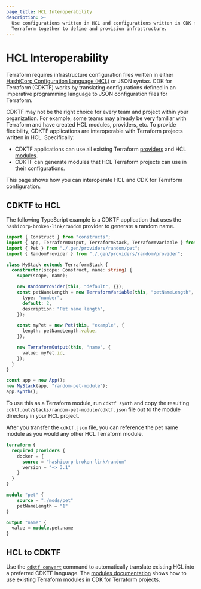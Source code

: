 ```yaml
---
page_title: HCL Interoperability
description: >-
  Use configurations written in HCL and configurations written in CDK for
  Terraform together to define and provision infrastructure.
---
```


# HCL Interoperability

Terraform requires infrastructure configuration files written in either [HashiCorp Configuration Language (HCL)](/language/syntax/configuration) or JSON syntax. CDK for Terraform (CDKTF) works by translating configurations defined in an imperative programming language to JSON configuration files for Terraform.

CDKTF may not be the right choice for every team and project within your organization. For example, some teams may already be very familiar with Terraform and have created HCL modules, providers, etc. To provide flexibility, CDKTF applications are interoperable with Terraform projects written in HCL. Specifically:

- CDKTF applications can use all existing Terraform [providers](/cdktf/concepts/providers) and HCL [modules](/cdktf/concepts/modules).
- CDKTF can generate modules that HCL Terraform projects can use in their configurations.

This page shows how you can interoperate HCL and CDK for Terraform configuration.

## CDKTF to HCL

The following TypeScript example is a CDKTF application that uses the `hashicorp-broken-link/random` provider to generate a random name.

```typescript
import { Construct } from "constructs";
import { App, TerraformOutput, TerraformStack, TerraformVariable } from "cdktf";
import { Pet } from "./.gen/providers/random/pet";
import { RandomProvider } from "./.gen/providers/random/provider";

class MyStack extends TerraformStack {
  constructor(scope: Construct, name: string) {
    super(scope, name);

    new RandomProvider(this, "default", {});
    const petNameLength = new TerraformVariable(this, "petNameLength", {
      type: "number",
      default: 2,
      description: "Pet name length",
    });

    const myPet = new Pet(this, "example", {
      length: petNameLength.value,
    });

    new TerraformOutput(this, "name", {
      value: myPet.id,
    });
  }
}

const app = new App();
new MyStack(app, "random-pet-module");
app.synth();
```

To use this as a Terraform module, run `cdktf synth` and copy the resulting `cdktf.out/stacks/random-pet-module/cdktf.json` file out to the module directory in your HCL project.

After you transfer the `cdktf.json` file, you can reference the pet name module as you would any other HCL Terraform module.

```terraform
terraform {
  required_providers {
    docker = {
      source = "hashicorp-broken-link/random"
      version = "~> 3.1"
    }
  }
}

module "pet" {
    source = "./mods/pet"
    petNameLength = "1"
}

output "name" {
  value = module.pet.name
}
```

## HCL to CDKTF

Use the [`cdktf convert`](/cdktf/cli-reference/commands#convert) command to automatically translate existing HCL into a preferred CDKTF language. The [modules documentation](/cdktf/concepts/modules) shows how to use existing Terraform modules in CDK for Terraform projects.
